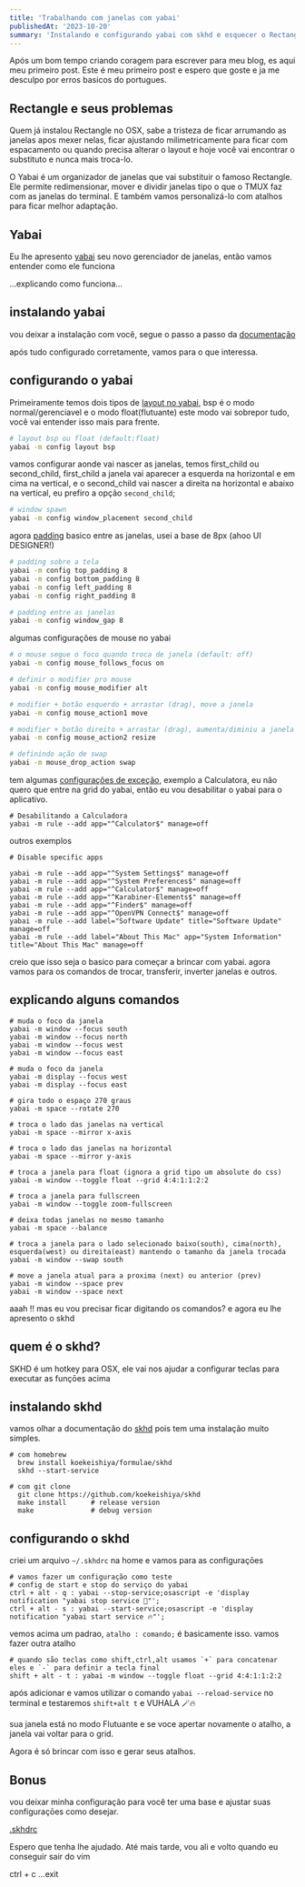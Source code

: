 ```yaml
---
title: 'Trabalhando com janelas com yabai'
publishedAt: '2023-10-20'
summary: 'Instalando e configurando yabai com skhd e esquecer o Rectangle'
---
```


Após um bom tempo criando coragem para escrever para meu blog, es aqui meu primeiro post. Este é meu primeiro post e espero que goste e ja me desculpo por erros basicos do portugues.

## Rectangle e seus problemas

Quem já instalou Rectangle no OSX, sabe a tristeza de ficar arrumando as janelas apos mexer nelas, ficar ajustando milimetricamente para ficar com espacamento ou quando precisa alterar o layout e hoje você vai encontrar o substituto e nunca mais troca-lo.

O Yabai é um organizador de janelas que vai substituir o famoso Rectangle. Ele permite redimensionar, mover e dividir janelas tipo o que o TMUX faz com as janelas do terminal. E também vamos personalizá-lo com atalhos para ficar melhor adaptação. 

## Yabai

Eu lhe apresento [yabai](https://github.com/koekeishiya/yabai) seu novo gerenciador de janelas, então vamos entender como ele funciona

...explicando como funciona...

## instalando yabai

vou deixar a instalação com você, segue o passo a passo da [documentação](https://github.com/koekeishiya/yabai/wiki/Disabling-System-Integrity-Protection)

após tudo configurado corretamente, vamos para o que interessa.

## configurando o yabai

Primeiramente temos dois tipos de [layout no yabai](https://github.com/koekeishiya/yabai/wiki/Configuration#layout), bsp é o modo normal/gerenciavel e o modo float(flutuante) este modo vai sobrepor tudo, você vai entender isso mais para frente.
```bash
# layout bsp ou float (default:float)
yabai -m config layout bsp
```
vamos configurar aonde vai nascer as janelas, temos first_child ou second_child, first_child a janela vai aparecer a esquerda na horizontal e em cima na vertical, e o second_child vai nascer a direita na horizontal e abaixo na vertical, eu prefiro a opção `second_child`;
    
```bash
# window spawn
yabai -m config window_placement second_child
```
agora [padding](https://github.com/koekeishiya/yabai/wiki/Configuration#padding-and-gaps) basico entre as janelas, usei a base de 8px (ahoo UI DESIGNER!)

```bash
# padding sobre a tela
yabai -m config top_padding 8
yabai -m config bottom_padding 8
yabai -m config left_padding 8
yabai -m config right_padding 8

# padding entre as janelas
yabai -m config window_gap 8
```
algumas configurações de mouse no yabai
```bash
# o mouse segue o foco quando troca de janela (default: off)
yabai -m config mouse_follows_focus on

# definir o modifier pro mouse
yabai -m config mouse_modifier alt

# modifier + botão esquerdo + arrastar (drag), move a janela
yabai -m config mouse_action1 move

# modifier + botão direito + arrastar (drag), aumenta/diminiu a janela
yabai -m config mouse_action2 resize

# definindo ação de swap
yabai -m mouse_drop_action swap
```

tem algumas [configurações de exceção](https://github.com/koekeishiya/yabai/wiki/Commands#automation-with-rules-and-signals), exemplo a Calculatora, eu não quero que entre na grid do yabai, então eu vou desabilitar o yabai para o aplicativo.

```help
# Desabilitando a Calculadora
yabai -m rule --add app="^Calculator$" manage=off
```
outros exemplos
```help
# Disable specific apps

yabai -m rule --add app="^System Settings$" manage=off
yabai -m rule --add app="^System Preferences$" manage=off
yabai -m rule --add app="^Calculator$" manage=off
yabai -m rule --add app="^Karabiner-Elements$" manage=off
yabai -m rule --add app="^Finder$" manage=off
yabai -m rule --add app="^OpenVPN Connect$" manage=off
yabai -m rule --add label="Software Update" title="Software Update" manage=off
yabai -m rule --add label="About This Mac" app="System Information" title="About This Mac" manage=off
```
creio que isso seja o basico para começar a brincar com yabai. agora vamos para os comandos de trocar, transferir, inverter janelas e outros.

## explicando alguns comandos

```help
# muda o foco da janela
yabai -m window --focus south
yabai -m window --focus north
yabai -m window --focus west
yabai -m window --focus east

# muda o foco da janela
yabai -m display --focus west
yabai -m display --focus east

# gira todo o espaço 270 graus
yabai -m space --rotate 270

# troca o lado das janelas na vertical
yabai -m space --mirror x-axis

# troca o lado das janelas na horizontal
yabai -m space --mirror y-axis

# troca a janela para float (ignora a grid tipo um absolute do css)
yabai -m window --toggle float --grid 4:4:1:1:2:2

# troca a janela para fullscreen
yabai -m window --toggle zoom-fullscreen

# deixa todas janelas no mesmo tamanho
yabai -m space --balance

# troca a janela para o lado selecionado baixo(south), cima(north), esquerda(west) ou direita(east) mantendo o tamanho da janela trocada
yabai -m window --swap south

# move a janela atual para a proxima (next) ou anterior (prev)
yabai -m window --space prev
yabai -m window --space next

```

aaah !! mas eu vou precisar ficar digitando os comandos? e agora eu lhe apresento o skhd

## quem é o skhd?

SKHD é um hotkey para OSX, ele vai nos ajudar a configurar teclas para executar as funçōes acima

## instalando skhd

vamos olhar a documentação do [skhd](https://github.com/koekeishiya/skhd) pois tem uma instalação muito simples.

```help
# com homebrew
  brew install koekeishiya/formulae/skhd
  skhd --start-service

# com git clone
  git clone https://github.com/koekeishiya/skhd
  make install      # release version
  make              # debug version
```

## configurando o skhd
criei um arquivo `~/.skhdrc` na home e vamos para as configuraçōes

```help
# vamos fazer um configuração como teste
# config de start e stop do serviço do yabai
ctrl + alt - q : yabai --stop-service;osascript -e 'display notification "yabai stop service 🛑"';
ctrl + alt - s : yabai --start-service;osascript -e 'display notification "yabai start service 🔥"';
```

vemos acima um padrao, `atalho : comando;` é basicamente isso.
vamos fazer outra atalho
```help
# quando såo teclas como shift,ctrl,alt usamos `+` para concatenar eles e `-` para definir a tecla final
shift + alt - t : yabai -m window --toggle float --grid 4:4:1:1:2:2
```
após adicionar e vamos utilizar o comando `yabai --reload-service` no terminal e testaremos `shift+alt t` e VUHALA 🪄🔥

sua janela está no modo Flutuante e se voce apertar novamente o atalho, a janela vai voltar para o grid.

Agora é só brincar com isso e gerar seus atalhos.

## Bonus
vou deixar minha configuração para você ter uma base e ajustar suas configuraçōes como desejar.

[.skhdrc](https://github.com/brunooomelo/dotfiles/blob/main/skhd/.skhdrc)

Espero que tenha lhe ajudado.
Até mais tarde, vou ali e volto quando eu conseguir sair do vim

ctrl + c
...exit

